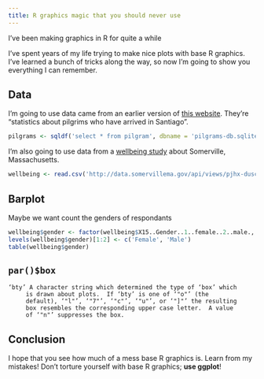 ```yaml
---
title: R graphics magic that you should never use
---
```

I've been making graphics in R for quite a while

I've spent years of my life trying to make nice plots with base R
graphics. I've learned a bunch of tricks along the way, so now I'm
going to show you everything I can remember.

## Data
I'm going to use data came from an earlier version of
[this website](http://peregrinossantiago.es/eng/post-peregrinacion/estadisticas/).
They're "statistics about pilgrims who have arrived in Santiago".

```r
pilgrams <- sqldf('select * from pilgram', dbname = 'pilgrams-db.sqlite')
```

I'm also going to use data from a
[wellbeing study](https://data.somervillema.gov/dataset/Results-of-2011-Wellbeing-Study/pjhx-dusc)
about Somerville, Massachusetts.

```r
wellbeing <- read.csv('http://data.somervillema.gov/api/views/pjhx-dusc/rows.csv?accessType=DOWNLOAD')
```

## Barplot
Maybe we want count the genders of respondants

```r
wellbeing$gender <- factor(wellbeing$X15..Gender..1..female..2..male., levels = c(1:2,NA), exclude = NULL)
levels(wellbeing$gender)[1:2] <- c('Female', 'Male')
table(wellbeing$gender)
```




## `par()$box`

    ‘bty’ A character string which determined the type of ‘box’ which
         is drawn about plots.  If ‘bty’ is one of ‘"o"’ (the
         default), ‘"l"’, ‘"7"’, ‘"c"’, ‘"u"’, or ‘"]"’ the resulting
         box resembles the corresponding upper case letter.  A value
         of ‘"n"’ suppresses the box.

## Conclusion
I hope that you see how much of a mess base R graphics is.
Learn from my mistakes! Don't torture yourself with base R graphics;
**use ggplot**!
